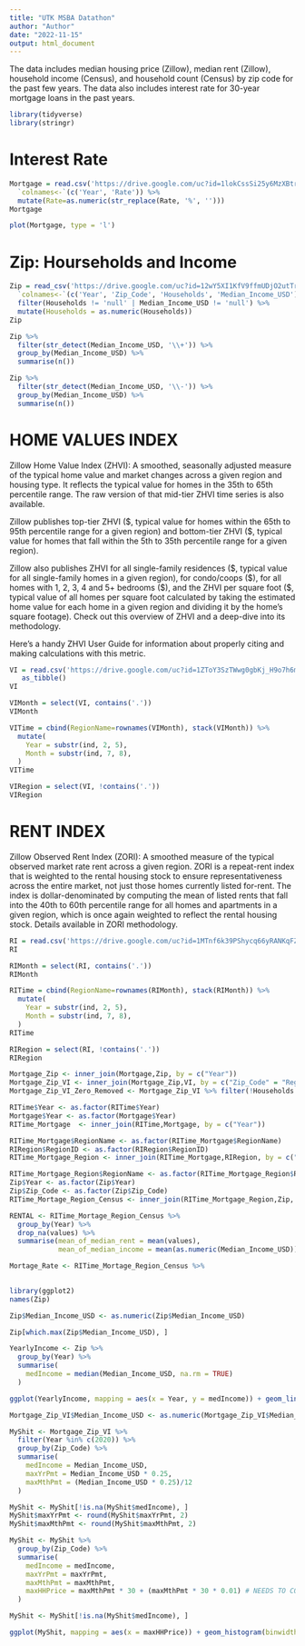 ```yaml
---
title: "UTK MSBA Datathon"
author: "Author"
date: "2022-11-15"
output: html_document
---
```


The data includes median housing price (Zillow), median rent (Zillow), household income (Census), and household count (Census) by zip code for the past few years. The data also includes interest rate for 30-year mortgage loans in the past years.

```r
library(tidyverse)
library(stringr)
```

# Interest Rate

```r
Mortgage = read.csv('https://drive.google.com/uc?id=1lokCssSi25y6MzXBtry9QMOTfkZg0btW') %>%
  `colnames<-`(c('Year', 'Rate')) %>%
  mutate(Rate=as.numeric(str_replace(Rate, '%', '')))
Mortgage
```

```r
plot(Mortgage, type = 'l')
```

# **Zip: Hourseholds and Income**

```r
Zip = read_csv('https://drive.google.com/uc?id=12wY5XI1KfV9ffmUDjO2utTrSa5Ksyus8') %>%
  `colnames<-`(c('Year', 'Zip_Code', 'Households', 'Median_Income_USD')) %>%
  filter(Households != 'null' | Median_Income_USD != 'null') %>%
  mutate(Households = as.numeric(Households))
Zip
```

```r
Zip %>%
  filter(str_detect(Median_Income_USD, '\\+')) %>%
  group_by(Median_Income_USD) %>%
  summarise(n())
```

```r
Zip %>%
  filter(str_detect(Median_Income_USD, '\\-')) %>%
  group_by(Median_Income_USD) %>%
  summarise(n())
```

# HOME VALUES INDEX

Zillow Home Value Index (ZHVI): A smoothed, seasonally adjusted measure of the typical home value and market changes across a given region and housing type. It reflects the typical value for homes in the 35th to 65th percentile range. The raw version of that mid-tier ZHVI time series is also available.

Zillow publishes top-tier ZHVI (\$, typical value for homes within the 65th to 95th percentile range for a given region) and bottom-tier ZHVI (\$, typical value for homes that fall within the 5th to 35th percentile range for a given region).

Zillow also publishes ZHVI for all single-family residences (\$, typical value for all single-family homes in a given region), for condo/coops (\$), for all homes with 1, 2, 3, 4 and 5+ bedrooms (\$), and the ZHVI per square foot (\$, typical value of all homes per square foot calculated by taking the estimated home value for each home in a given region and dividing it by the home's square footage). Check out this overview of ZHVI and a deep-dive into its methodology.

Here's a handy ZHVI User Guide for information about properly citing and making calculations with this metric.

```r
VI = read.csv('https://drive.google.com/uc?id=1ZToY3SzTWwg0gbKj_H9o7h6myt_dKFIu', row.names ='RegionName') %>% 
   as_tibble()
VI
```

```r
VIMonth = select(VI, contains('.'))
VIMonth
```

```r
VITime = cbind(RegionName=rownames(VIMonth), stack(VIMonth)) %>%
  mutate(
    Year = substr(ind, 2, 5),
    Month = substr(ind, 7, 8),
  )
VITime
```

```r
VIRegion = select(VI, !contains('.'))
VIRegion
```

# RENT INDEX

Zillow Observed Rent Index (ZORI): A smoothed measure of the typical observed market rate rent across a given region. ZORI is a repeat-rent index that is weighted to the rental housing stock to ensure representativeness across the entire market, not just those homes currently listed for-rent. The index is dollar-denominated by computing the mean of listed rents that fall into the 40th to 60th percentile range for all homes and apartments in a given region, which is once again weighted to reflect the rental housing stock. Details available in ZORI methodology.

```r
RI = read.csv('https://drive.google.com/uc?id=1MTnf6k39PShycq66yRANKqFZW5BmJfME', row.names='RegionName')
RI
```

```r
RIMonth = select(RI, contains('.'))
RIMonth
```

```r
RITime = cbind(RegionName=rownames(RIMonth), stack(RIMonth)) %>%
  mutate(
    Year = substr(ind, 2, 5),
    Month = substr(ind, 7, 8),
  )
RITime
```

```r
RIRegion = select(RI, !contains('.'))
RIRegion
```



```r
Mortgage_Zip <- inner_join(Mortgage,Zip, by = c("Year"))
Mortgage_Zip_VI <- inner_join(Mortgage_Zip,VI, by = c("Zip_Code" = "RegionID"))
Mortgage_Zip_VI_Zero_Removed <- Mortgage_Zip_VI %>% filter(!Households == 0)
```

```r
RITime$Year <- as.factor(RITime$Year)
Mortgage$Year <- as.factor(Mortgage$Year)
RITime_Mortgage  <- inner_join(RITime,Mortgage, by = c("Year"))

RITime_Mortgage$RegionName <- as.factor(RITime_Mortgage$RegionName)
RIRegion$RegionID <- as.factor(RIRegion$RegionID)
RITime_Mortgage_Region <- inner_join(RITime_Mortgage,RIRegion, by = c("RegionName" = "RegionID"))

RITime_Mortgage_Region$RegionName <- as.factor(RITime_Mortgage_Region$RegionName)
Zip$Year <- as.factor(Zip$Year)
Zip$Zip_Code <- as.factor(Zip$Zip_Code)
RITime_Mortage_Region_Census <- inner_join(RITime_Mortgage_Region,Zip, by = c("RegionName" = "Zip_Code", "Year" = "Year"))

RENTAL <- RITime_Mortage_Region_Census %>%
  group_by(Year) %>%
  drop_na(values) %>%
  summarise(mean_of_median_rent = mean(values),
            mean_of_median_income = mean(as.numeric(Median_Income_USD)))

Mortage_Rate <- RITime_Mortage_Region_Census %>%
  
```

```r
library(ggplot2)
names(Zip)

Zip$Median_Income_USD <- as.numeric(Zip$Median_Income_USD)

Zip[which.max(Zip$Median_Income_USD), ]

YearlyIncome <- Zip %>% 
  group_by(Year) %>% 
  summarise(
    medIncome = median(Median_Income_USD, na.rm = TRUE)
  )

ggplot(YearlyIncome, mapping = aes(x = Year, y = medIncome)) + geom_line()

Mortgage_Zip_VI$Median_Income_USD <- as.numeric(Mortgage_Zip_VI$Median_Income_USD)

MyShit <- Mortgage_Zip_VI %>% 
  filter(Year %in% c(2020)) %>% 
  group_by(Zip_Code) %>% 
  summarise(
    medIncome = Median_Income_USD,
    maxYrPmt = Median_Income_USD * 0.25,
    maxMthPmt = (Median_Income_USD * 0.25)/12
  )

MyShit <- MyShit[!is.na(MyShit$medIncome), ]
MyShit$maxYrPmt <- round(MyShit$maxYrPmt, 2)
MyShit$maxMthPmt <- round(MyShit$maxMthPmt, 2)

MyShit <- MyShit %>% 
  group_by(Zip_Code) %>% 
  summarise(
    medIncome = medIncome,
    maxYrPmt = maxYrPmt,
    maxMthPmt = maxMthPmt,
    maxHHPrice = maxMthPmt * 30 + (maxMthPmt * 30 * 0.01) # NEEDS TO COMPOUND
  )

MyShit <- MyShit[!is.na(MyShit$medIncome), ]

ggplot(MyShit, mapping = aes(x = maxHHPrice)) + geom_histogram(binwidth = 2500)
```

